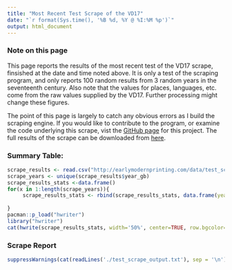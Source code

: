 ```yaml
---
title: "Most Recent Test Scrape of the VD17"
date: "`r format(Sys.time(), '%B %d, %Y @ %I:%M %p')`"
output: html_document
---
```


<h3>Note on this page</h3>
This page reports the results of the most recent test of the VD17 scrape, finsished at the date and time noted above.  It is only a test of the scraping program, and only reports 100 random results from 3 random years in the seventeenth century.  Also note that the values for places, languages, etc. come from the raw values supplied by the VD17.  Further processing might change these figures.  

The point of this page is largely to catch any obvious errors as I build the scraping engine.  If you would like to contribute to the program, or examine the code underlying this scrape, vist the [GitHub page](https://github.com/stuckinthe16th/vd17_scrape) for this project.  The full results of the scrape can be downloaded from [here](http://earlymodernprinting.com/data/test_scrape_results.csv).


<h3>Summary Table:</h3>

```r
scrape_results <- read.csv("http://earlymodernprinting.com/data/test_scrape_results.csv")
scrape_years <- unique(scrape_results$year_gb)
scrape_results_stats <-data.frame()
for(x in 1:length(scrape_years)){
     scrape_results_stats <- rbind(scrape_results_stats, data.frame(year=scrape_years[x], books= nrow(scrape_results[scrape_results$year_gb==scrape_years[x],]), places=length(unique(scrape_results$places_gbv[scrape_results$year_gb==scrape_years[x]])), printers=length(unique(scrape_results$editor_printer_gbv[scrape_results$year_gb==scrape_years[x]])) ,languages=length(unique(scrape_results$languages_gbv[scrape_results$year_gb==scrape_years[x]]))))
     
}
pacman::p_load("hwriter")
library("hwriter")
cat(hwrite(scrape_results_stats, width='50%', center=TRUE, row.bgcolor='#dd3333', row.style=list('font-weight:bold; text-align:center; font-coloer:black')))

```

<h3>Scrape Report</h3>
```r
suppressWarnings(cat(readLines('./test_scrape_output.txt'), sep = '\n'))
```